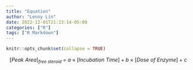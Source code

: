 ```yaml
---
title: "Equation"
author: "Lenny Lin"
date: 2022-12-01T21:13:14-05:00
categories: ["R"]
tags: ["R Markdown"]
---
```


```r
knitr::opts_chunk$set(collapse = TRUE)
```


<script src="https://polyfill.io/v3/polyfill.min.js?features=es6"></script>
<script id="MathJax-script" async src="https://cdn.jsdelivr.net/npm/mathjax@3/es5/tex-mml-chtml.js"></script>

<script>
    MathJax = {
        chtml: { displayAlign: 'left' }
    };
</script>

$$
\begin{equation}
[Peak \: Area]_{free\: steroid} \:=\: a \times [Incubation\: Time] + b \times [Dose\: of\: Enzyme] + c
\end{equation}
$$